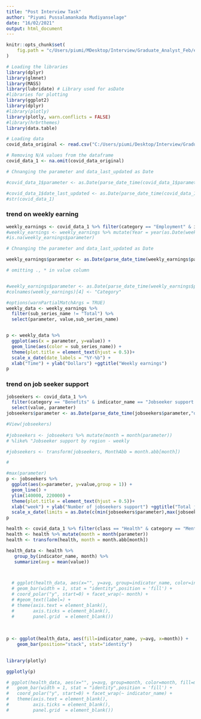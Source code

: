 ```yaml
---
title: "Post Interview Task"
author: "Piyumi Pussalamankada Mudiyanselage"
date: "16/02/2021"
output: html_document
---
```


```r
knitr::opts_chunk$set(
    fig.path = "c/Users/piumi/MDesktop/Interview/Graduate_Analyst_Feb/excel_change" #make sure you create the folder first in Windows
)
```

```r
# Loading the libraries
library(dplyr)
library(glmnet)
library(MASS)
library(lubridate) # Library used for asDate
#libraries for plotting 
library(ggplot2)
library(dplyr)
#library(plotly)
library(plotly, warn.conflicts = FALSE)
#library(hrbrthemes)
library(data.table)
```

```r
# Loading data
covid_data_original <- read.csv("C:/Users/piumi/Desktop/Interview/Graduate_Analyst_Feb/Covid.csv")
```

```r

# Removing N/A values from the dataframe
covid_data_1 <- na.omit(covid_data_original)

# Chnanging the parameter and data_last_updated as Date

#covid_data_1$parameter <- as.Date(parse_date_time(covid_data_1$parameter,"dmy"))

#covid_data_1$date_last_updated <- as.Date(parse_date_time(covid_data_1$date_last_updated,"dmy"))
#str(covid_data_1)
```

### trend on weekly earning
```r
weekly_earnings <- covid_data_1 %>% filter(category == "Employment" & indicator_name == "Weekly median earnings (34 days)")
#weekly_earnings <- weekly_earnings %>% mutate(Year = year(as.Date(weekly_earnings$parameter)))
#is.na(weekly_earnings$parameter)

# Chnanging the parameter and data_last_updated as Date

weekly_earnings$parameter <- as.Date(parse_date_time(weekly_earnings$parameter,"dmy"))

# omitting ., * in value column


#weekly_earnings$parameter <- as.Date(parse_date_time(weekly_earnings$parameter, orders = "ymd"))
#colnames(weekly_earnings)[4] <- "Category"

#options(warnPartialMatchArgs = TRUE)
weekly_data <- weekly_earnings %>%
  filter(sub_series_name != "Total") %>%
  select(parameter, value,sub_series_name) 


p <- weekly_data %>%
  ggplot(aes(x = parameter, y=value)) +
  geom_line(aes(color = sub_series_name)) +
  theme(plot.title = element_text(hjust = 0.5))+
  scale_x_date(date_labels = "%Y-%b") +
  xlab("Time") + ylab("Dollars") +ggtitle("Weekly earnings")
p
```
### trend on job seeker support

```r

jobseekers <- covid_data_1 %>% 
  filter(category == "Benefits" & indicator_name == "Jobseeker support by region - weekly" & series_name == "Total") %>%
  select(value, parameter)
jobseekers$parameter <- as.Date(parse_date_time(jobseekers$parameter,"dmy"))

#View(jobseekers)
 
#jobseekers <- jobseekers %>% mutate(month = month(parameter))
# %like% "Jobseeker support by region - weekly

#jobseekers <- transform(jobseekers, MonthAbb = month.abb[month])

#

#max(parameter)
p <- jobseekers %>%
  ggplot(aes(x=parameter, y=value,group = 1)) +
  geom_line() +
  ylim(140000, 220000) +
  theme(plot.title = element_text(hjust = 0.5))+
  xlab("week") + ylab("Number of jobseekers support") +ggtitle("Total jobseekers support by region - weekly") +
  scale_x_date(limits = as.Date(c(min(jobseekers$parameter),max(jobseekers$parameter))))
p
```



```r
health <- covid_data_1 %>% filter(class == "Health" & category == "Mental health" & sub_series_name == "Percentage of respondents")
health <- health %>% mutate(month = month(parameter))
health <- transform(health, month = month.abb[month]) 

health_data <- health %>%
   group_by(indicator_name, month) %>%
   summarize(avg = mean(value)) 



  # ggplot(health_data, aes(x="", y=avg, group=indicator_name, color=indicator_name, fill=indicator_name)) +
  # geom_bar(width = 1, stat = "identity",position = 'fill') +
  # coord_polar("y", start=0) + facet_wrap(~ month) +
  # #geom_text(label=) +
  # theme(axis.text = element_blank(),
  #       axis.ticks = element_blank(),
  #       panel.grid  = element_blank())
  
 
 
p <- ggplot(health_data, aes(fill=indicator_name, y=avg, x=month)) + 
    geom_bar(position="stack", stat="identity") 
  

library(plotly)

ggplotly(p)

# ggplot(health_data, aes(x="", y=avg, group=month, color=month, fill=month)) +
#   geom_bar(width = 1, stat = "identity",position = 'fill') +
#   coord_polar("y", start=0) + facet_wrap(~ indicator_name) +
#   theme(axis.text = element_blank(),
#         axis.ticks = element_blank(),
#         panel.grid  = element_blank())
```





